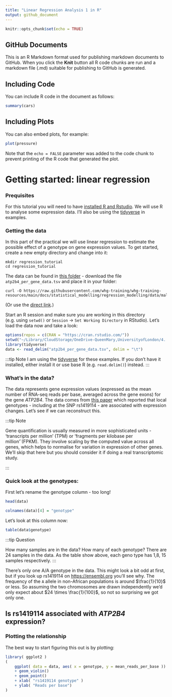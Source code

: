 ```yaml
---
title: "Linear Regression Analysis 1 in R"
output: github_document
---
```


```r
knitr::opts_chunk$set(echo = TRUE)
```

## GitHub Documents

This is an R Markdown format used for publishing markdown documents to GitHub. When you click the **Knit** button all R code chunks are run and a markdown file (.md) suitable for publishing to GitHub is generated.

## Including Code

You can include R code in the document as follows:

```r
summary(cars)
```

## Including Plots

You can also embed plots, for example:

```r
plot(pressure)
```

Note that the `echo = FALSE` parameter was added to the code chunk to prevent printing of the R code that generated the plot.

# Getting started: linear regression

### Prequisites
For this tutorial you will need to have [installed R and Rstudio](/prerequisites/R.md). We will use R to analyse some expression
data.  I'll also be using the [tidyverse](/prerequisites/tidyverse.md) in examples.

### Getting the data

In this part of the practical we will use linear regression to estimate the possible effect of a genotype on gene expression
values. To get started, create a new empty directory and change into it:

```
mkdir regression_tutorial
cd regression_tutorial
```

The data can be found in [this
folder](https://github.com/whg-training/whg-training-resources/tree/main/docs/statistical_modelling/regression_modelling/data/malariagen) -
download the file `atp2b4_per_gene_data.tsv` and place it in your folder:

```
curl -O https://raw.githubusercontent.com/whg-training/whg-training-resources/main/docs/statistical_modelling/regression_modelling/data/malariagen/atp2b4_per_gene_data.tsv
```

(Or use the [direct link](./data/malariagenatp2b4_per_gene_data.tsv).)

Start an R session and make sure you are working in this directory (e.g. using `setwd()` or `Session` -> `Set Working Directory`
in RStudio).  Let's load the data now and take a look:
```r
options(repos = c(CRAN = "https://cran.rstudio.com/"))
setwd("~/Library/CloudStorage/OneDrive-QueenMary,UniversityofLondon/4. Self-learning/WHG training/whg-training-resources-replicate/docs/statistical_modelling/regression_modelling/data")
library(tidyverse)
data <- read_delim("atp2b4_per_gene_data.tsv", delim = "\t") 
```

:::tip Note
I am using the [tidyverse](https://www.tidyverse.org) for these examples. If you don't
have it installed, either install it or use base R (e.g. `read.delim()`) instead.
:::

### What's in the data?

The data represents gene expression values (expressed as the mean number of RNA-seq reads per base, averaged across the gene
exons) for the gene *ATP2B4*. The data comes from [this paper](https://doi.org/10.1172/JCI94378) which reported that local
genotypes - including at the SNP rs1419114 - are associated with expression changes. Let's see if we can reconstruct this.

:::tip Note

Gene quantification is usually measured in more sophisticated units - 'transcripts per million' (TPM) or 'fragments per
kilobase per million'`(FPKM). They involve scaling by the computed value across all genes, which helps to normalise for
variation in expression of other genes.   We'll skip that here but you should consider it if doing a real transcriptomic
study.

:::

### Quick look at the genotypes:

First let's rename the genotype column - too long!
```r
head(data)
```
```r
colnames(data)[4] = "genotype"
```

Let's look at this column now:

```r
table(data$genotype)
```
:::tip Question

How many samples are in the data?  How many of each genotype?
There are 24 samples in the data. As the table show above, each geno type has 1,8, 15 samples respectively.
:::

There's only one A/A genotype in the data. This might look a bit odd at first, but if you look up rs1419114 on
<https://ensembl.org> you'll see why. The frequency of the `A` allele in non-African populations is around $\frac{1}{10}$ or
less. So assuming the two chromosomes are drawn independently we'd only expect about $24 \times \frac{1}{100}$, so not so
surprising we got only one.

## Is rs1419114 associated with *ATP2B4* expression?

### Plotting the relationship

The best way to start figuring this out is by plotting:
```r
library( ggplot2 )
(
    ggplot( data = data, aes( x = genotype, y = mean_reads_per_base ))
    + geom_violin()
    + geom_point()
    + xlab( "rs1419114 genotype" )
    + ylab( "Reads per base")
)
```
